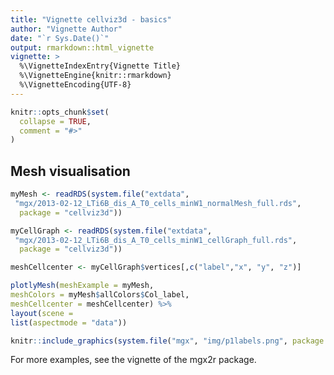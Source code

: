 ```yaml
---
title: "Vignette cellviz3d - basics"
author: "Vignette Author"
date: "`r Sys.Date()`"
output: rmarkdown::html_vignette
vignette: >
  %\VignetteIndexEntry{Vignette Title}
  %\VignetteEngine{knitr::rmarkdown}
  %\VignetteEncoding{UTF-8}
---
```


```r
knitr::opts_chunk$set(
  collapse = TRUE,
  comment = "#>"
)
```


## Mesh visualisation

```r
myMesh <- readRDS(system.file("extdata",
 "mgx/2013-02-12_LTi6B_dis_A_T0_cells_minW1_normalMesh_full.rds",
  package = "cellviz3d"))

myCellGraph <- readRDS(system.file("extdata",
 "mgx/2013-02-12_LTi6B_dis_A_T0_cells_minW1_cellGraph_full.rds",
  package = "cellviz3d"))
```

```r
meshCellcenter <- myCellGraph$vertices[,c("label","x", "y", "z")]

plotlyMesh(meshExample = myMesh,
meshColors = myMesh$allColors$Col_label,
meshCellcenter = meshCellcenter) %>%
layout(scene =
list(aspectmode = "data"))
```


```r
knitr::include_graphics(system.file("mgx", "img/p1labels.png", package = "cellviz3d"))
```

For more examples, see the vignette of the mgx2r package.



